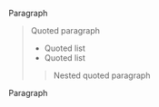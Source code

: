 Paragraph

> Quoted paragraph
>
> * Quoted list
> * Quoted list
>
> > Nested quoted paragraph

Paragraph
